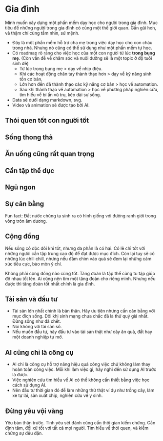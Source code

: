 # Gia đình

Mình muốn xây dựng một phần mềm dạy học cho người trong gia đình. Mục tiêu để những người trong gia đình có cùng một thế giới quan. Gần gũi hơn, và thậm chí cùng tầm nhìn, sứ mệnh.

-   Đây là một phần mềm hỗ trợ cha mẹ trong việc dạy học cho con cháu trong nhà. Nhưng nó cũng có thể sử dụng như một phần mềm tự học.
-   Có roadmap rõ ràng cho việc học của một con người từ lúc **trong bụng mẹ**. (Còn vấn đề về chăm sóc và nuôi dưỡng sẽ là một topic ở độ tuổi sinh đẻ)
    -   Từ lúc trong bụng mẹ > dạy về nhịp điệu.
    -   Khi các hoạt động chân tay thành thạo hơn > dạy về kỹ năng sinh tồn cơ bản.
    -   Lớn hơn đến đã thành thạo các kỹ năng cơ bản > học về automation.
    -   Sau khi thành thạo về automation > học về phương pháp nghiên cứu, tìm hiểu về bí ẩn vũ trụ, kéo dài sự sống.
-   Data sẽ dưới dạng markdown, svg.
-   Video và animation sẽ được tạo bởi AI.

## Thói quen tốt con người tốt

## Sống thong thả

## Ăn uống cũng rất quan trọng

## Cần tập thể dục

## Ngủ ngon

## Sự cân bằng

Fun fact: Đất nước chúng ta sinh ra có hình giống với đường ranh giới trong vòng tròn âm dương.

## Cộng đồng

Nếu sống cô độc đôi khi tốt, nhưng đa phần là có hại. Có lẽ chỉ tốt với những người cần tập trung cao độ để đạt được mục đích. Còn lại tuy sẽ có những lúc chill chill, nhưng nếu đắm chìm vào quá sẽ đem lại những cảm xúc tiêu cực, bào mòn ý chí.

Không phải cộng đồng nào cũng tốt. Tăng đoàn là tập thể cùng tu tập giúp đỡ nhau tốt lên. Ai cũng nên tìm một tăng đoàn cho riêng mình. Nhưng nếu được thì tăng đoàn tốt nhất chính là gia đình.

## Tài sản và đầu tư

-   Tài sản lớn nhất chính là bản thân. Hãy ưu tiên nhưng cần cân bằng với mục đích sống. Đôi khi sinh mạng chưa chắc đã là thứ quý giá nhất. Đừng sống như đã chết.
-   Nói không với tài sản số.
-   Nếu muốn đầu tư, hãy đầu tư vào tài sản thật như cây ăn quả, đất hay một doanh nghiệp tự mở.

## AI cũng chỉ là công cụ

-   AI chỉ là công cụ hỗ trợ nâng hiệu quả công việc chứ không làm thay hoàn toàn công việc. Mỗi khi làm việc gì, hãy nghĩ đến sử dụng AI trước là được.
-   Việc nghiên cứu tìm hiểu về AI có thể không cần thiết bằng việc học cách sử dụng AI.
-   Nên đầu tư thời gian đó để làm những thứ thật ví dụ như trồng cây, làm xe tự lái, sản xuất chip, nghiên cứu về y sinh.

## Đừng yêu vội vàng

Yêu bản thân trước.
Tình yêu sét đánh cũng cần thời gian kiểm chứng. Cần định tâm, đối xử tốt với tất cả mọi người. Tìm hiểu về thói quen, và kiểm chứng sự đều đặn.

